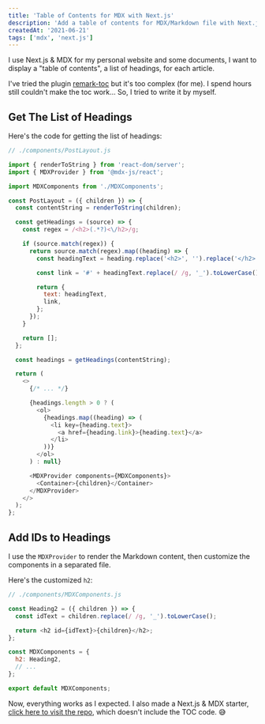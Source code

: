 ```yaml
---
title: 'Table of Contents for MDX with Next.js'
description: 'Add a table of contents for MDX/Markdown file with Next.js.'
createdAt: '2021-06-21'
tags: ['mdx', 'next.js']
---
```


I use Next.js & MDX for my personal website and some documents, I want to display a "table of contents", a list of headings, for each article.

I've tried the plugin [remark-toc](https://github.com/remarkjs/remark-toc) but it's too complex (for me). I spend hours still couldn't make the toc work... So, I tried to write it by myself.

## Get The List of Headings

Here's the code for getting the list of headings:

```javascript
// ./components/PostLayout.js

import { renderToString } from 'react-dom/server';
import { MDXProvider } from '@mdx-js/react';

import MDXComponents from './MDXComponents';

const PostLayout = ({ children }) => {
  const contentString = renderToString(children);

  const getHeadings = (source) => {
    const regex = /<h2>(.*?)<\/h2>/g;

    if (source.match(regex)) {
      return source.match(regex).map((heading) => {
        const headingText = heading.replace('<h2>', '').replace('</h2>', '');

        const link = '#' + headingText.replace(/ /g, '_').toLowerCase();

        return {
          text: headingText,
          link,
        };
      });
    }

    return [];
  };

  const headings = getHeadings(contentString);

  return (
    <>
      {/* ... */}

      {headings.length > 0 ? (
        <ol>
          {headings.map((heading) => (
            <li key={heading.text}>
              <a href={heading.link}>{heading.text}</a>
            </li>
          ))}
        </ol>
      ) : null}

      <MDXProvider components={MDXComponents}>
        <Container>{children}</Container>
      </MDXProvider>
    </>
  );
};
```

## Add IDs to Headings

I use the `MDXProvider` to render the Markdown content, then customize the components in a separated file.

Here's the customized `h2`:

```javascript
// ./components/MDXComponents.js

const Heading2 = ({ children }) => {
  const idText = children.replace(/ /g, '_').toLowerCase();

  return <h2 id={idText}>{children}</h2>;
};

const MDXComponents = {
  h2: Heading2,
  // ...
};

export default MDXComponents;
```

Now, everything works as I expected. I also made a Next.js & MDX starter, [click here to visit the repo](https://github.com/cyishere/nextjs-mdx-starter), which doesn't include the TOC code. 😅
